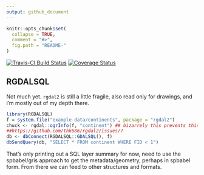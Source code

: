 ```yaml
---
output: github_document
---
```


<!-- README.md is generated from README.Rmd. Please edit that file -->

```r
knitr::opts_chunk$set(
  collapse = TRUE,
  comment = "#>",
  fig.path = "README-"
)
```

[![Travis-CI Build Status](https://travis-ci.org/mdsumner/RGDALSQL.svg?branch=master)](https://travis-ci.org/mdsumner/RGDALSQL)
[![Coverage Status](https://img.shields.io/codecov/c/github/mdsumner/RGDALSQL/master.svg)](https://codecov.io/github/mdsumner/RGDALSQL?branch=master)


## RGDALSQL

Not much yet. `rgdal2` is still a little fragile, also read only for drawings, and I'm mostly out of my depth there. 

```r
library(RGDALSQL)
f = system.file("example-data/continents", package = "rgdal2")
chuck <- rgdal::ogrInfo(f, "continent") ## bizarrely this prevents this problem:
##https://github.com/thk686/rgdal2/issues/7
db <- dbConnect(RGDALSQL::GDALSQL(), f)
dbSendQuery(db, "SELECT * FROM continent WHERE FID < 1")
```

That's only printing out a SQL layer summary for now, need to use the spbabel/gris approach to get the metadata/geometry, perhaps in spbabel form. From there we can feed to other structures and formats. 

